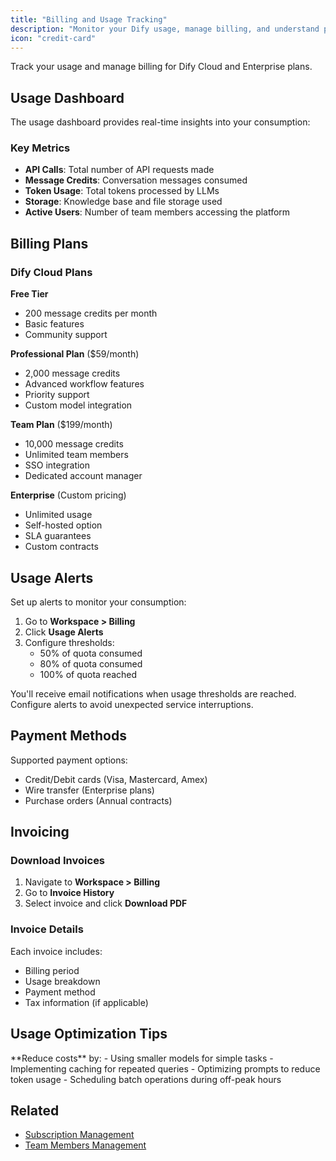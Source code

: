 ```yaml
---
title: "Billing and Usage Tracking"
description: "Monitor your Dify usage, manage billing, and understand pricing"
icon: "credit-card"
---
```


Track your usage and manage billing for Dify Cloud and Enterprise plans.

## Usage Dashboard

The usage dashboard provides real-time insights into your consumption:

### Key Metrics
- **API Calls**: Total number of API requests made
- **Message Credits**: Conversation messages consumed
- **Token Usage**: Total tokens processed by LLMs
- **Storage**: Knowledge base and file storage used
- **Active Users**: Number of team members accessing the platform

## Billing Plans

### Dify Cloud Plans

**Free Tier**
- 200 message credits per month
- Basic features
- Community support

**Professional Plan** ($59/month)
- 2,000 message credits
- Advanced workflow features
- Priority support
- Custom model integration

**Team Plan** ($199/month)
- 10,000 message credits
- Unlimited team members
- SSO integration
- Dedicated account manager

**Enterprise** (Custom pricing)
- Unlimited usage
- Self-hosted option
- SLA guarantees
- Custom contracts

## Usage Alerts

Set up alerts to monitor your consumption:

1. Go to **Workspace > Billing**
2. Click **Usage Alerts**
3. Configure thresholds:
   - 50% of quota consumed
   - 80% of quota consumed
   - 100% of quota reached

<Warning>
  You'll receive email notifications when usage thresholds are reached. Configure alerts to avoid unexpected service interruptions.
</Warning>

## Payment Methods

Supported payment options:
- Credit/Debit cards (Visa, Mastercard, Amex)
- Wire transfer (Enterprise plans)
- Purchase orders (Annual contracts)

## Invoicing

### Download Invoices
1. Navigate to **Workspace > Billing**
2. Go to **Invoice History**
3. Select invoice and click **Download PDF**

### Invoice Details
Each invoice includes:
- Billing period
- Usage breakdown
- Payment method
- Tax information (if applicable)

## Usage Optimization Tips

<Tip>
  **Reduce costs** by:
  - Using smaller models for simple tasks
  - Implementing caching for repeated queries
  - Optimizing prompts to reduce token usage
  - Scheduling batch operations during off-peak hours
</Tip>

## Related

- [Subscription Management](/en/documentation/pages/workspace/subscription-management)
- [Team Members Management](/en/documentation/pages/workspace/team-members-management)
